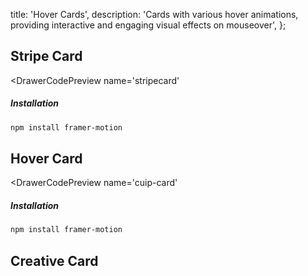   title: 'Hover Cards',
  description:
    'Cards with various hover animations, providing interactive and engaging visual effects on mouseover',
};

## Stripe Card

<DrawerCodePreview
  name='stripecard'
  
>

##### Installation

```bash
npm install framer-motion
```

</DrawerCodePreview>

## Hover Card

<DrawerCodePreview
  name='cuip-card'
  
  
>

##### Installation

```bash
npm install framer-motion
```

</DrawerCodePreview>

## Creative Card

<div className='grid lg:grid-cols-2 gap-5'>

<DrawerCodePreview name='stripecard2' isCard />
<DrawerCodePreview name='hovercard1' isCard />
<DrawerCodePreview name='hovercard2' isCard />
<DrawerCodePreview name='hovercard3' isCard />
<DrawerCodePreview name='hovercard4' isCard />

</div>
